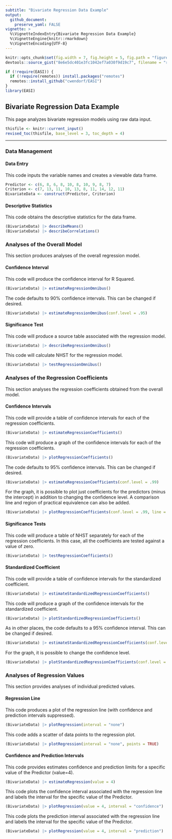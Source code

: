 ```yaml
---
subtitle: "Bivariate Regression Data Example"
output:
  github_document:
    preserve_yaml: FALSE
vignette: >
  %\VignetteIndexEntry{Bivariate Regression Data Example}
  %\VignetteEngine{knitr::rmarkdown}
  %\VignetteEncoding{UTF-8}
---
```


```r
knitr::opts_chunk$set(fig.width = 7, fig.height = 5, fig.path = "figures/", echo = TRUE, warning = FALSE, message = FALSE)
devtools::source_gist("8e6e5dc401e3fc1042ef7a030f9d19c7", filename = "revised_toc.R")
```

```r
if (!require(EASI)) {
  if (!require(remotes)) install.packages("remotes")
  remotes::install_github("cwendorf/EASI")
}
library(EASI)
```

## Bivariate Regression Data Example

This page analyzes bivariate regression models using raw data input.

```r
thisfile <- knitr::current_input()
revised_toc(thisfile, base_level = 3, toc_depth = 4)
```

---

### Data Management

#### Data Entry

This code inputs the variable names and creates a viewable data frame.
```r
Predictor <- c(6, 8, 6, 8, 10, 8, 10, 9, 8, 7)
Criterion <- c(7, 13, 11, 10, 13, 8, 11, 14, 12, 11)
BivariateData <- construct(Predictor, Criterion)
```

#### Descriptive Statistics

This code obtains the descriptive statistics for the data frame.
```r
(BivariateData) |> describeMeans()
(BivariateData) |> describeCorrelations()
```

### Analyses of the Overall Model

This section produces analyses of the overall regression model.

#### Confidence Interval

This code will produce the confidence interval for R Squared.
```r
(BivariateData) |> estimateRegressionOmnibus()
```

The code defaults to 90% confidence intervals. This can be changed if desired.
```r
(BivariateData) |> estimateRegressionOmnibus(conf.level = .95)
```

#### Significance Test

This code will produce a source table associated with the regression model.
```r
(BivariateData) |> describeRegressionOmnibus()
```

This code will calculate NHST for the regression model.
```r
(BivariateData) |> testRegressionOmnibus()
```

### Analyses of the Regression Coefficients

This section analyses the regression coefficients obtained from the overall model.

#### Confidence Intervals 

This code will provide a table of confidence intervals for each of the regression coefficients.
```r
(BivariateData) |> estimateRegressionCoefficients()
```

This code will produce a graph of the confidence intervals for each of the regression coefficients.
```r
(BivariateData) |> plotRegressionCoefficients()
```

The code defaults to 95% confidence intervals. This can be changed if desired.
```r
(BivariateData) |> estimateRegressionCoefficients(conf.level = .99)
```

For the graph, it is possible to plot just coefficients for the predictors (minus the intercept) in addition to changing the confidence level. A comparison line and region of practical equivalence can also be added.
```r
(BivariateData) |> plotRegressionCoefficients(conf.level = .99, line = 0, rope = c(-.5, .5), intercept = FALSE)
```

#### Significance Tests

This code will produce a table of NHST separately for each of the regression coefficients. In this case, all the coefficients are tested against a value of zero.
```r
(BivariateData) |> testRegressionCoefficients()
```

#### Standardized Coefficient

This code will provide a table of confidence intervals for the standardized coefficient.
```r
(BivariateData) |> estimateStandardizedRegressionCoefficients()
```

This code will produce a graph of the confidence intervals for the standardized coefficient.
```r
(BivariateData) |> plotStandardizedRegressionCoefficients()
```

As in other places, the code defaults to a 95% confidence interval. This can be changed if desired.
```r
(BivariateData) |> estimateStandardizedRegressionCoefficients(conf.level = .99)
```

For the graph, it is possible to change the confidence level.
```r
(BivariateData) |> plotStandardizedRegressionCoefficients(conf.level = .99)
```

### Analyses of Regression Values

This section provides analyses of individual predicted values.

#### Regression Line

This code produces a plot of the regression line (with confidence and prediction intervals suppressed).
```r
(BivariateData) |> plotRegression(interval = "none")
```

This code adds a scatter of data points to the regression plot.
```r
(BivariateData) |> plotRegression(interval = "none", points = TRUE)
```

#### Confidence and Prediction Intervals

This code provides estimates confidence and prediction limits for a specific value of the Predictor (value=4).
```r
(BivariateData) |> estimateRegression(value = 4)
```

This code plots the confidence interval associated with the regression line and labels the interval for the specific value of the Predictor.
```r
(BivariateData) |> plotRegression(value = 4, interval = "confidence")
```

This code plots the prediction interval associated with the regression line and labels the interval for the specific value of the Predictor.
```r
(BivariateData) |> plotRegression(value = 4, interval = "prediction")
```
